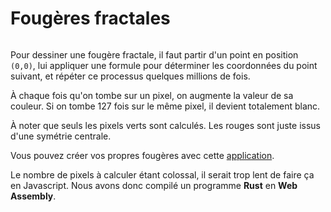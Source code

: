 
# Fougères fractales

<Image />

Pour dessiner une fougère fractale, il faut partir d'un point en position `(0,0)`,
lui appliquer une formule pour déterminer les coordonnées du point suivant, et
répéter ce processus quelques millions de fois.

À chaque fois qu'on tombe sur un pixel, on augmente la valeur de sa couleur.
Si on tombe 127 fois sur le même pixel, il devient totalement blanc.

À noter que seuls les pixels verts sont calculés. Les rouges sont juste issus d'une
symétrie centrale.

Vous pouvez créer vos propres fougères avec cette [application](https://tolokoban.github.io/fern).

Le nombre de pixels à calculer étant colossal, il serait trop lent de faire ça en Javascript.
Nous avons donc compilé un programme **Rust** en **Web Assembly**.
